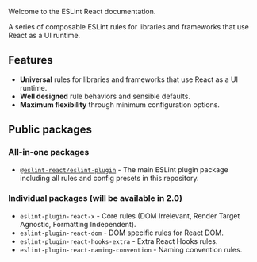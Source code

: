 
<ESLintReactCard />

Welcome to the ESLint React documentation.

A series of composable ESLint rules for libraries and frameworks that use React as a UI runtime.

## Features

- **Universal** rules for libraries and frameworks that use React as a UI runtime.
- **Well designed** rule behaviors and sensible defaults.
- **Maximum flexibility** through minimum configuration options.

## Public packages

### All-in-one packages

- [`@eslint-react/eslint-plugin`](https://www.npmjs.com/package/@eslint-react/eslint-plugin) - The main ESLint plugin package including all rules and config presets in this repository.

### Individual packages (will be available in 2.0)

- `eslint-plugin-react-x` - Core rules (DOM Irrelevant, Render Target Agnostic, Formatting Independent).
- `eslint-plugin-react-dom` - DOM specific rules for React DOM.
- `eslint-plugin-react-hooks-extra` - Extra React Hooks rules.
- `eslint-plugin-react-naming-convention` - Naming convention rules.
